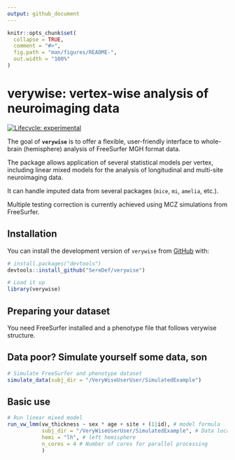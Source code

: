 ```yaml
---
output: github_document
---
```


<!-- README.md is generated from README.Rmd. Please edit that file -->

```r
knitr::opts_chunk$set(
  collapse = TRUE,
  comment = "#>",
  fig.path = "man/figures/README-",
  out.width = "100%"
)
```

# verywise: vertex-wise analysis of neuroimaging data

<!-- badges: start -->
[![Lifecycle: experimental](https://img.shields.io/badge/lifecycle-experimental-orange.svg)](https://lifecycle.r-lib.org/articles/stages.html#experimental)
<!-- badges: end -->

The goal of **`verywise`** is to offer a flexible, user-friendly interface to whole-brain (hemisphere) analysis of FreeSurfer MGH format data. 

The package allows application of several statistical models per vertex, including 
linear mixed models for the analysis of longitudinal and multi-site neuroimaging data.

It can handle imputed data from several packages (`mice`, `mi`, `amelia`, etc.).

Multiple testing correction is currently achieved using MCZ simulations from FreeSurfer.

## Installation

You can install the development version of `verywise` from [GitHub](https://github.com/) with:

``` r
# install.packages("devtools")
devtools::install_github("SereDef/verywise")
```

```r
# Load it up
library(verywise)
```

## Preparing your dataset 

You need FreeSurfer installed and a phenotype file that follows verywise structure. 

## Data poor? Simulate yourself some data, son
```r

# Simulate FreeSurfer and phenotype dataset
simulate_data(subj_dir = "/VeryWiseUserUser/SimulatedExample")

```

## Basic use

```r

# Run linear mixed model
run_vw_lmm(vw_thickness ~ sex * age + site + (1|id), # model formula
           subj_dir = "/VeryWiseUserUser/SimulatedExample", # Data location
           hemi = "lh", # left hemisphere
           n_cores = 4 # Number of cores for parallel processing
           )

```
